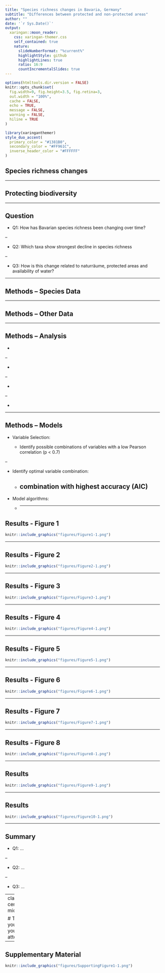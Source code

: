 ```yaml
---
title: "Species richness changes in Bavaria, Germany"
subtitle: "Differences between protected and non-protected areas"
author: ""
date: '`r Sys.Date()`'
output:
  xaringan::moon_reader:
    css: xaringan-themer.css
    self_contained: true
    nature:
      slideNumberFormat: "%current%"
      highlightStyle: github
      highlightLines: true
      ratio: 16:9
      countIncrementalSlides: true
---
```


```r
options(htmltools.dir.version = FALSE)
knitr::opts_chunk$set(
  fig.width=9, fig.height=3.5, fig.retina=3,
  out.width = "100%",
  cache = FALSE,
  echo = TRUE,
  message = FALSE, 
  warning = FALSE,
  hiline = TRUE
)
```

```r
library(xaringanthemer)
style_duo_accent(
  primary_color = "#1381B0",
  secondary_color = "#FF961C",
  inverse_header_color = "#FFFFFF"
)
```

## Species richness changes

---

## Protecting biodiversity

---

## Question

*  Q1: How has Bavarian species richness been changing over time?

--

* Q2: Which taxa show strongest decline in species richness

--

*  Q3: How is this change related to naturräume, protected areas and availability of water?

---

## Methods – Species Data


---

## Methods – Other Data


---

## Methods – Analysis

*  

--

* 

--

*  

--

*  

---

## Methods – Models

*  Variable Selection:
    
    - Identify possible combinations of variables with a low Pearson correlation (p < 0.7)

--

*  Identify optimal variable combination:
    
    - combination with highest accuracy (AIC)
--

*   Model algorithms:
    
    - 
---

## Results - Figure 1

```r
knitr::include_graphics("figures/Figure1-1.png")
```

---

## Results - Figure 2

```r
knitr::include_graphics("figures/Figure2-1.png")
```

---

## Results - Figure 3

```r
knitr::include_graphics("figures/Figure3-1.png")
```

---

## Results - Figure 4

```r
knitr::include_graphics("figures/Figure4-1.png")
```

---

## Results - Figure 5

```r
knitr::include_graphics("figures/Figure5-1.png")
```

---

## Results - Figure 6

```r
knitr::include_graphics("figures/Figure6-1.png")
```

---

## Results - Figure 7

```r
knitr::include_graphics("figures/Figure7-1.png")
```

---

## Results - Figure 8

```r
knitr::include_graphics("figures/Figure8-1.png")
```

---

## Results

```r
knitr::include_graphics("figures/Figure9-1.png")
```

---

## Results

```r
knitr::include_graphics("figures/Figure10-1.png")
```

---

## Summary

*  Q1: ...

--

*  Q2: ...

--

*  Q3: ...

---
class: center, middle

# Thank you for your attention!

---

## Supplementary Material

```r
knitr::include_graphics("figures/SupportingFigure1-1.png")
```
